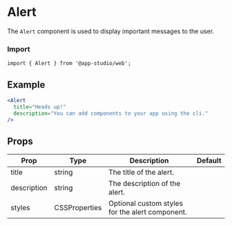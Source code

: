 # Alert

The `Alert` component is used to display important messages to the user.

### **Import**

```tsx
import { Alert } from '@app-studio/web';
```

## Example

```jsx
<Alert
  title="Heads up!"
  description="You can add components to your app using the cli."
/>
```

## Props

| Prop        | Type        | Description                                   | Default |
| ----------- | ----------- | --------------------------------------------- | ------- |
| title       | string      | The title of the alert.                       |         |
| description | string      | The description of the alert.                 |         |
| styles      | CSSProperties | Optional custom styles for the alert component. |         |
